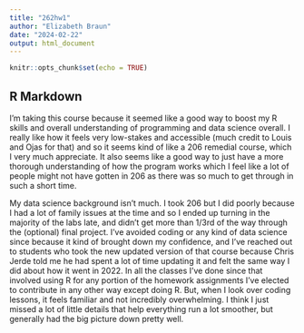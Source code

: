 ```yaml
---
title: "262hw1"
author: "Elizabeth Braun"
date: "2024-02-22"
output: html_document
---
```


```r
knitr::opts_chunk$set(echo = TRUE)
```

## R Markdown

I'm taking this course because it seemed like a good way to boost my R skills and overall understanding of programming and data science overall. I really like how it feels very low-stakes and accessible (much credit to Louis and Ojas for that) and so it seems kind of like a 206 remedial course, which I very much appreciate. It also seems like a good way to just have a more thorough understanding of how the program works which I feel like a lot of people might not have gotten in 206 as there was so much to get through in such a short time.

My data science background isn't much. I took 206 but I did poorly because I had a lot of family issues at the time and so I ended up turning in the majority of the labs late, and didn't get more than 1/3rd of the way through the (optional) final project. I've avoided coding or any kind of data science since because it kind of brought down my confidence, and I've reached out to students who took the new updated version of that course because Chris Jerde told me he had spent a lot of time updating it and felt the same way I did about how it went in 2022. In all the classes I've done since that involved using R for any portion of the homework assignments I've elected to contribute in any other way except doing R. But, when I look over coding lessons, it feels familiar and not incredibly overwhelming. I think I just missed a lot of little details that help everything run a lot smoother, but generally had the big picture down pretty well.
